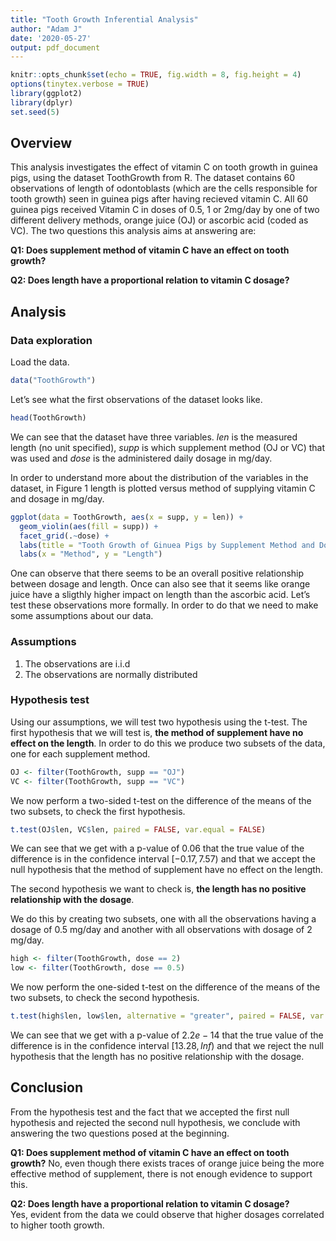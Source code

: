```yaml
---
title: "Tooth Growth Inferential Analysis"
author: "Adam J"
date: '2020-05-27'
output: pdf_document
---
```


```r
knitr::opts_chunk$set(echo = TRUE, fig.width = 8, fig.height = 4)
options(tinytex.verbose = TRUE)
library(ggplot2)
library(dplyr)
set.seed(5)
```


## Overview
This analysis investigates the effect of vitamin C on tooth growth in guinea pigs, using the dataset ToothGrowth from R. The dataset contains 60 observations of length of odontoblasts (which are the cells responsible for tooth growth) seen in guinea pigs after having recieved vitamin C. All 60 guinea pigs received Vitamin C in doses of 0.5, 1 or 2mg/day by one of two different delivery methods, orange juice (OJ) or ascorbic acid (coded as VC). The two questions this analysis aims at answering are:

**Q1: Does supplement method of vitamin C have an effect on tooth growth?**

**Q2: Does length have a proportional relation to vitamin C dosage?**  


## Analysis

### Data exploration
Load the data.
```r
data("ToothGrowth")
```
Let's see what the first observations of the dataset looks like.
```r
head(ToothGrowth)
```
We can see that the dataset have three variables. $len$ is the measured length (no unit specified), $supp$ is which supplement method (OJ or VC) that was used and $dose$ is the administered daily dosage in mg/day.


In order to understand more about the distribution of the variables in the dataset, in Figure 1 length is plotted versus method of supplying vitamin C and dosage in mg/day.
```r
ggplot(data = ToothGrowth, aes(x = supp, y = len)) +
  geom_violin(aes(fill = supp)) +
  facet_grid(.~dose) +
  labs(title = "Tooth Growth of Ginuea Pigs by Supplement Method and Dosage (mg/day)") +
  labs(x = "Method", y = "Length")

```
One can observe that there seems to be an overall positive relationship between dosage and length. Once can also see that it seems like orange juice have a sligthly higher impact on length than the ascorbic acid. Let's test these observations more formally. In order to do that we need to make some assumptions about our data.


### Assumptions

1. The observations are i.i.d
2. The observations are normally distributed

### Hypothesis test

Using our assumptions, we will test two hypothesis using the t-test. The first hypothesis that we will test is, **the method of supplement have no effect on the length**. In order to do this we produce two subsets of the data, one for each supplement method.

```r
OJ <- filter(ToothGrowth, supp == "OJ")
VC <- filter(ToothGrowth, supp == "VC")
```

We now perform a two-sided t-test on the difference of the means of the two subsets, to check the first hypothesis.

```r
t.test(OJ$len, VC$len, paired = FALSE, var.equal = FALSE)
```

We can see that we get with a p-value of 0.06 that the true value of the difference is in the confidence interval $[-0.17, 7.57)$ and that we accept the null hypothesis that the method of supplement have no effect on the length.

The second hypothesis we want to check is, **the length has no positive relationship with the dosage**.

We do this by creating two subsets, one with all the observations having a dosage of 0.5 mg/day and another with all observations with dosage of 2 mg/day.

```r
high <- filter(ToothGrowth, dose == 2)
low <- filter(ToothGrowth, dose == 0.5)
```

We now perform the one-sided t-test on the difference of the means of the two subsets, to check the second hypothesis.

```r
t.test(high$len, low$len, alternative = "greater", paired = FALSE, var.equal = FALSE)
```

We can see that we get with a p-value of $2.2e-14$ that the true value of the difference is in the confidence interval $[13.28, Inf)$ and that we reject the null hypothesis that the length has no positive relationship with the dosage.

## Conclusion
From the hypothesis test and the fact that we accepted the first null hypothesis and rejected the second null hypothesis, we conclude with answering the two questions posed at the beginning.

**Q1: Does supplement method of vitamin C have an effect on tooth growth?**
No, even though there exists traces of orange juice being the more effective method of supplement, there is not enough evidence to support this.

**Q2: Does length have a proportional relation to vitamin C dosage?**  
Yes, evident from the data we could observe that higher dosages correlated to higher tooth growth.
